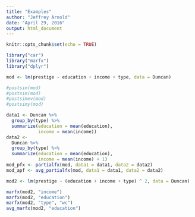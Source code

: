 ```yaml
---
title: "Examples"
author: "Jeffrey Arnold"
date: "April 29, 2016"
output: html_document
---
```


```r
knitr::opts_chunk$set(echo = TRUE)
```

```r
library("car")
library("marfx")
library("dplyr")

mod <- lm(prestige ~ education + income + type, data = Duncan)

#postsim(mod)
#postsim(mod)
#postsimev(mod)
#postsimy(mod)

data1 <- Duncan %>%
  group_by(type) %>%
  summarize(education = mean(education),
            income = mean(income))
data2 <-
  Duncan %>% 
  group_by(type) %>%
  summarize(education = mean(education),
            income = mean(income) + 1)
mod_pfx <- partialfx(mod, data1 = data1, data2 = data2)
mod_apf <- avg_partialfx(mod, data1 = data1, data2 = data2)

mod2 <- lm(prestige ~ (education + income + type) ^ 2, data = Duncan)

marfx(mod2, "income")
marfx(mod2, "education")
marfx(mod2, "type", "wc")
avg_marfx(mod2, "education")

```

